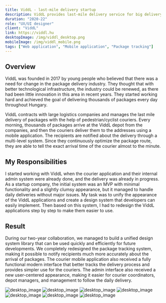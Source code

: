```yaml
---
title: ViddL - last-mile delivery startup
description: ViddL provides last-mile delivery service for big delivery companies. The startup has an admin UI for offices where they can manage the parcels and couriers and a mobile app for delivery.
duration: "2020-22"
role: "UX/UI designer"
client: "ViddL"
link: https://viddl.hu
desktopImage: /img/viddl_desktop.png
mobileImage: /img/viddl_mobile.png
tags: ["Web application", "Mobile application", "Package tracking"]
---
```


## Overview

ViddL was founded in 2017 by young people who believed that there was a need for
change in the package delivery industry. They thought that with better technological
infrastructure, the industry could be renewed, as there had been little innovation
in this area in recent years. They started working hard and achieved the goal of
delivering thousands of packages every day throughout Hungary.

ViddL contracts with large logistics companies and manages the last mile delivery
of packages with the help of pedestrian/cyclist couriers. Every morning, thousands
of packages arrive at the ViddL depot from the companies, and then the couriers deliver
them to the addresses using a mobile application. The recipients are notified about
the delivery through a multi-level system. Since they continuously optimize the package
route, they are able to tell the exact arrival time of the courier almost to the
minute.

## My Responsibilities

I started working with ViddL when the courier application and their internal
admin system were already done, and the delivery was already in progress. As a startup
company, the initial system was an MVP with minimal functionality and a slightly
clumsy appearance, but it managed to handle daily deliveries without major issues.
My task was to unify the appearance of the ViddL applications and create a design
system that developers can easily implement. Then based on this system, I had to
redesign the ViddL applications step by step to make them easier to use.

## Result

During our two-year collaboration, we managed to build a unified design system library
that can be used quickly and efficiently for future developments. We completely redesigned
the package tracking system, making it possible to notify recipients much more accurately
about the arrival of packages. The courier mobile application also received a fully
functional modern interface that better tracks the delivery process and provides
simpler use for the couriers. The admin interface also received a new user-centered
appearance, making it easier for courier coordinators, depot managers, and management
to follow the daily delivery.

<Fade triggerOnce>
  <Image
    src="/img/viddl/viddl_1.png"
    alt="desktop_image"
    width={1200}
    height={600}
    className="mt-[76px] w-full max-w-3xl"
  />
</Fade>

<Fade triggerOnce>
  <Image
    src="/img/viddl/viddl_2.png"
    alt="desktop_image"
    width={1200}
    height={600}
    className="md:mt-[76px] w-full max-w-3xl"
  />
</Fade>

<Fade triggerOnce>
  <Image
    src="/img/viddl/viddl_3.png"
    alt="desktop_image"
    width={1200}
    height={600}
    className="md:mt-[76px] w-full max-w-3xl"
  />
</Fade>

<Fade triggerOnce>
  <Image
    src="/img/viddl/viddl_4.png"
    alt="desktop_image"
    width={1200}
    height={600}
    className="md:mt-[76px] w-full max-w-3xl"
  />
</Fade>

<Fade triggerOnce>
  <Image
    src="/img/viddl/viddl_5-1.png"
    alt="desktop_image"
    width={1200}
    height={600}
    className="md:mt-[76px] w-full max-w-3xl"
  />
</Fade>

<Fade triggerOnce>
  <Image
    src="/img/viddl/viddl_6.png"
    alt="desktop_image"
    width={1200}
    height={600}
    className="md:mt-[76px] w-full max-w-3xl"
  />
</Fade>

<Fade triggerOnce>
  <Image
    src="/img/viddl/viddl_7.png"
    alt="desktop_image"
    width={1200}
    height={600}
    className="md:mt-[76px] w-full max-w-3xl"
  />
</Fade>
